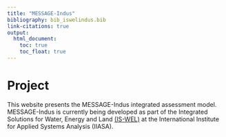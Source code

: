 ---
title: "MESSAGE-Indus"
bibliography: bib_iswelindus.bib
link-citations: true
output:
  html_document:
    toc: true  
    toc_float: true 
---

# Project
This website presents the MESSAGE-Indus integrated assessment model. MESSAGE-Indus is currently being developed as part of the Integrated Solutions for Water, Energy and Land [(IS-WEL)](http://www.iiasa.ac.at/web/home/research/researchProjects/Nexus_Solutions.html) at the International Institute for Applied Systems Analysis (IIASA). 
